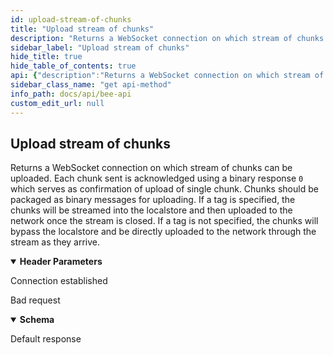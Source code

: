 ```yaml
---
id: upload-stream-of-chunks
title: "Upload stream of chunks"
description: "Returns a WebSocket connection on which stream of chunks can be uploaded. Each chunk sent is acknowledged using a binary response `0` which serves as confirmation of upload of single chunk. Chunks should be packaged as binary messages for uploading. If a tag is specified, the chunks will be streamed into the localstore and then uploaded to the network once the stream is closed. If a tag is not specified, the chunks will bypass the localstore and be directly uploaded to the network through the stream as they arrive."
sidebar_label: "Upload stream of chunks"
hide_title: true
hide_table_of_contents: true
api: {"description":"Returns a WebSocket connection on which stream of chunks can be uploaded. Each chunk sent is acknowledged using a binary response `0` which serves as confirmation of upload of single chunk. Chunks should be packaged as binary messages for uploading. If a tag is specified, the chunks will be streamed into the localstore and then uploaded to the network once the stream is closed. If a tag is not specified, the chunks will bypass the localstore and be directly uploaded to the network through the stream as they arrive.","tags":["Chunk"],"parameters":[{"in":"header","name":"swarm-tag","schema":{"type":"integer","title":"Uid"},"required":false,"description":"Associate upload with an existing Tag UID","title":"SwarmTagParameter"},{"in":"header","name":"swarm-postage-batch-id","description":"ID of Postage Batch that is used to upload data with","required":true,"schema":{"type":"string","pattern":"^[A-Fa-f0-9]{64}$","example":"36b7efd913ca4cf880b8eeac5093fa27b0825906c600685b6abdd6566e6cfe8f","title":"SwarmAddress"},"title":"SwarmPostageBatchId"}],"responses":{"200":{"description":"Connection established"},"400":{"description":"Bad request","content":{"application/problem+json":{"schema":{"type":"object","properties":{"code":{"type":"integer"},"message":{"type":"string"},"reasons":{"type":"array","nullable":true,"description":"List of reasons for the error message.","items":{"type":"string"}}},"title":"ProblemDetails"}}}},"default":{"description":"Default response"}},"method":"get","path":"/chunks/stream","servers":[{"url":"http://{apiRoot}:{port}/v1","variables":{"apiRoot":{"default":"localhost","description":"Base address of the local bee node main API"},"port":{"default":"1633","description":"Service port provided in bee node config"}}},{"url":"http://{apiRoot}:{port}","variables":{"apiRoot":{"default":"localhost","description":"Base address of the local bee node main API"},"port":{"default":"1633","description":"Service port provided in bee node config"}}}],"security":[{}],"securitySchemes":{"basicAuth":{"type":"http","scheme":"basic"},"bearerAuth":{"type":"http","scheme":"bearer","bearerFormat":"SecurityToken"}},"info":{"version":"5.0.0","title":"Bee API","description":"A list of the currently provided Interfaces to interact with the swarm, implementing file operations and sending messages"},"postman":{"name":"Upload stream of chunks","description":{"content":"Returns a WebSocket connection on which stream of chunks can be uploaded. Each chunk sent is acknowledged using a binary response `0` which serves as confirmation of upload of single chunk. Chunks should be packaged as binary messages for uploading. If a tag is specified, the chunks will be streamed into the localstore and then uploaded to the network once the stream is closed. If a tag is not specified, the chunks will bypass the localstore and be directly uploaded to the network through the stream as they arrive.","type":"text/plain"},"url":{"path":["chunks","stream"],"host":["{{baseUrl}}"],"query":[],"variable":[]},"header":[{"disabled":false,"description":{"content":"Associate upload with an existing Tag UID","type":"text/plain"},"key":"swarm-tag","value":""},{"disabled":false,"description":{"content":"(Required) ID of Postage Batch that is used to upload data with","type":"text/plain"},"key":"swarm-postage-batch-id","value":""},{"key":"Accept","value":"application/problem+json"}],"method":"GET"}}
sidebar_class_name: "get api-method"
info_path: docs/api/bee-api
custom_edit_url: null
---
```



## Upload stream of chunks



Returns a WebSocket connection on which stream of chunks can be uploaded. Each chunk sent is acknowledged using a binary response `0` which serves as confirmation of upload of single chunk. Chunks should be packaged as binary messages for uploading. If a tag is specified, the chunks will be streamed into the localstore and then uploaded to the network once the stream is closed. If a tag is not specified, the chunks will bypass the localstore and be directly uploaded to the network through the stream as they arrive.

<details style={{"marginBottom":"1rem"}} data-collapsed={false} open={true}><summary style={{}}><strong>Header Parameters</strong></summary><div><ul><ParamsItem className={"paramsItem"} param={{"in":"header","name":"swarm-tag","schema":{"type":"integer","title":"Uid"},"required":false,"description":"Associate upload with an existing Tag UID","title":"SwarmTagParameter"}}></ParamsItem><ParamsItem className={"paramsItem"} param={{"in":"header","name":"swarm-postage-batch-id","description":"ID of Postage Batch that is used to upload data with","required":true,"schema":{"type":"string","pattern":"^[A-Fa-f0-9]{64}$","example":"36b7efd913ca4cf880b8eeac5093fa27b0825906c600685b6abdd6566e6cfe8f","title":"SwarmAddress"},"title":"SwarmPostageBatchId"}}></ParamsItem></ul></div></details><div><ApiTabs><TabItem label={"200"} value={"200"}><div>

Connection established

</div><div></div></TabItem><TabItem label={"400"} value={"400"}><div>

Bad request

</div><div><MimeTabs schemaType={"response"}><TabItem label={"application/problem+json"} value={"application/problem+json"}><SchemaTabs><TabItem label={"Schema"} value={"Schema"}><details style={{}} data-collapsed={false} open={true}><summary style={{"textAlign":"left"}}><strong>Schema</strong></summary><div style={{"textAlign":"left","marginLeft":"1rem"}}></div><ul style={{"marginLeft":"1rem"}}><SchemaItem collapsible={false} name={"code"} required={false} schemaName={"integer"} qualifierMessage={undefined} schema={{"type":"integer"}}></SchemaItem><SchemaItem collapsible={false} name={"message"} required={false} schemaName={"string"} qualifierMessage={undefined} schema={{"type":"string"}}></SchemaItem><SchemaItem collapsible={false} name={"reasons"} required={false} schemaName={"string[]"} qualifierMessage={undefined} schema={{"type":"array","nullable":true,"description":"List of reasons for the error message.","items":{"type":"string"}}}></SchemaItem></ul></details></TabItem><TabItem label={"Example (from schema)"} value={"Example (from schema)"}><ResponseSamples responseExample={"{\n  \"code\": 0,\n  \"message\": \"string\",\n  \"reasons\": [\n    \"string\"\n  ]\n}"} language={"json"}></ResponseSamples></TabItem></SchemaTabs></TabItem></MimeTabs></div></TabItem><TabItem label={"default"} value={"default"}><div>

Default response

</div><div></div></TabItem></ApiTabs></div>
      